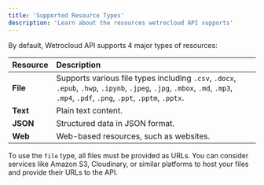 ```yaml
---
title: 'Supported Resource Types'
description: 'Learn about the resources wetrocloud API supports'
---
```

By default, Wetrocloud API supports 4 major types of resources:

| **Resource** | **Description**                                                                                                            |
|--------------------|:----------------------------------------------------------------------------------------------------------------------------|
| **File**           | Supports various file types including `.csv`, `.docx`, `.epub`, `.hwp`, `.ipynb`, `.jpeg`, `.jpg`, `.mbox`, `.md`, `.mp3`, `.mp4`, `.pdf`, `.png`, `.ppt`, `.pptm`, `.pptx`. |
| **Text**           | Plain text content.                                                                                                       |
| **JSON**           | Structured data in JSON format.                                                                                           |
| **Web**       | Web-based resources, such as websites.                                                                |

<Note> To use the `file` type, all files must be provided as URLs. You can consider services like Amazon S3, Cloudinary, or similar platforms to host your files and provide their URLs to the API. </Note>




